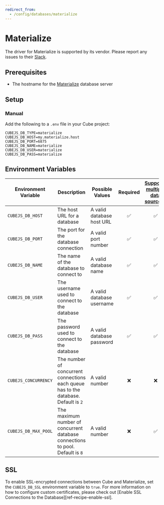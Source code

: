 ```yaml
---
redirect_from:
  - /config/databases/materialize
---
```


# Materialize

<WarningBox>

The driver for Materialize is supported by its vendor. Please report any issues
to their [Slack][materialize-slack].

</WarningBox>

## Prerequisites

- The hostname for the [Materialize][materialize] database server

## Setup

### Manual

Add the following to a `.env` file in your Cube project:

```dotenv
CUBEJS_DB_TYPE=materialize
CUBEJS_DB_HOST=my.materialize.host
CUBEJS_DB_PORT=6875
CUBEJS_DB_NAME=materialize
CUBEJS_DB_USER=materialize
CUBEJS_DB_PASS=materialize
```

## Environment Variables

| Environment Variable | Description                                                                         | Possible Values           | Required | [Supports multiple data sources?][ref-config-multiple-ds-decorating-env] |
| -------------------- | ----------------------------------------------------------------------------------- | ------------------------- | :------: | :----------------------------------------------------------------------: |
| `CUBEJS_DB_HOST`     | The host URL for a database                                                         | A valid database host URL |    ✅    |                                    ✅                                    |
| `CUBEJS_DB_PORT`     | The port for the database connection                                                | A valid port number       |    ✅    |                                    ✅                                    |
| `CUBEJS_DB_NAME`     | The name of the database to connect to                                              | A valid database name     |    ✅    |                                    ✅                                    |
| `CUBEJS_DB_USER`     | The username used to connect to the database                                        | A valid database username |    ✅    |                                    ✅                                    |
| `CUBEJS_DB_PASS`     | The password used to connect to the database                                        | A valid database password |    ✅    |                                    ✅                                    |
| `CUBEJS_CONCURRENCY` | The number of concurrent connections each queue has to the database. Default is `2` | A valid number            |    ❌    |                                    ❌                                    |
| `CUBEJS_DB_MAX_POOL` | The maximum number of concurrent database connections to pool. Default is `8`       | A valid number            |    ❌    |                                    ✅                                    |

## SSL

To enable SSL-encrypted connections between Cube and Materialize, set the
`CUBEJS_DB_SSL` environment variable to `true`. For more information on how to
configure custom certificates, please check out [Enable SSL Connections to the
Database][ref-recipe-enable-ssl].

[materialize]: https://materialize.com/docs/
[materialize-slack]: https://materialize.com/s/chat
[ref-config-multiple-ds-decorating-env]:
  /product/configuration/advanced/multiple-data-sources#configuring-data-sources-with-environment-variables-decorated-environment-variables
